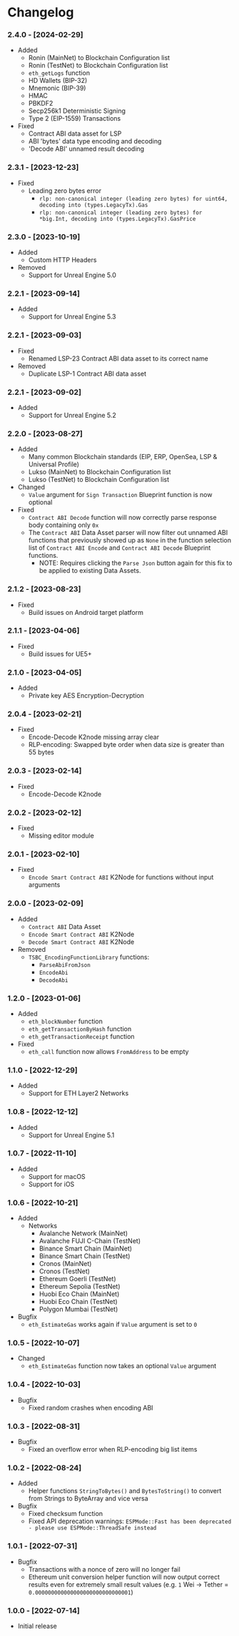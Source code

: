 
# Changelog

### 2.4.0 - [2024-02-29]
- Added
    - Ronin (MainNet) to Blockchain Configuration list
    - Ronin (TestNet) to Blockchain Configuration list
    - `eth_getLogs` function
    - HD Wallets (BIP-32)
    - Mnemonic (BIP-39)
    - HMAC
    - PBKDF2
    - Secp256k1 Deterministic Signing
    - Type 2 (EIP-1559) Transactions
- Fixed
    - Contract ABI data asset for LSP
    - ABI 'bytes' data type encoding and decoding
    - 'Decode ABI' unnamed result decoding

### 2.3.1 - [2023-12-23]
- Fixed
    - Leading zero bytes error
        - `rlp: non-canonical integer (leading zero bytes) for uint64, decoding into (types.LegacyTx).Gas`
        - `rlp: non-canonical integer (leading zero bytes) for *big.Int, decoding into (types.LegacyTx).GasPrice`

### 2.3.0 - [2023-10-19]
- Added
    - Custom HTTP Headers
- Removed
    - Support for Unreal Engine 5.0

### 2.2.1 - [2023-09-14]
- Added
    - Support for Unreal Engine 5.3

### 2.2.1 - [2023-09-03]
- Fixed
    - Renamed LSP-23 Contract ABI data asset to its correct name
- Removed
    - Duplicate LSP-1 Contract ABI data asset

### 2.2.1 - [2023-09-02]
- Added
  - Support for Unreal Engine 5.2

### 2.2.0 - [2023-08-27]
- Added
    - Many common Blockchain standards (EIP, ERP, OpenSea, LSP & Universal Profile)
    - Lukso (MainNet) to Blockchain Configuration list
    - Lukso (TestNet) to Blockchain Configuration list
- Changed
    - `Value` argument for `Sign Transaction` Blueprint function is now optional
- Fixed
    - `Contract ABI Decode` function will now correctly parse response body containing only `0x`
    - The `Contract ABI` Data Asset parser will now filter out unnamed ABI functions that previously showed up as `None` in the function selection list of `Contract ABI Encode` and `Contract ABI Decode` Blueprint functions.
        - NOTE: Requires clicking the `Parse Json` button again for this fix to be applied to existing Data Assets.

### 2.1.2 - [2023-08-23]
- Fixed
  - Build issues on Android target platform

### 2.1.1 - [2023-04-06]
- Fixed
  - Build issues for UE5+

### 2.1.0 - [2023-04-05]
- Added
  - Private key AES Encryption-Decryption

### 2.0.4 - [2023-02-21]
- Fixed
    - Encode-Decode K2node missing array clear
    - RLP-encoding: Swapped byte order when data size is greater than 55 bytes

### 2.0.3 - [2023-02-14]
- Fixed
    - Encode-Decode K2node

### 2.0.2 - [2023-02-12]
- Fixed
    - Missing editor module

### 2.0.1 - [2023-02-10]
- Fixed
    - `Encode Smart Contract ABI` K2Node for functions without input arguments

### 2.0.0 - [2023-02-09]
- Added
    - `Contract ABI` Data Asset
    - `Encode Smart Contract ABI` K2Node
    - `Decode Smart Contract ABI` K2Node
- Removed
    - `TSBC_EncodingFunctionLibrary` functions:
        - `ParseAbiFromJson`
        - `EncodeAbi`
        - `DecodeAbi`

### 1.2.0 - [2023-01-06]
- Added
    - `eth_blockNumber` function
    - `eth_getTransactionByHash` function
    - `eth_getTransactionReceipt` function
- Fixed
    - `eth_call` function now allows `FromAddress` to be empty

### 1.1.0 - [2022-12-29]
- Added
    - Support for ETH Layer2 Networks

### 1.0.8 - [2022-12-12]
- Added
    - Support for Unreal Engine 5.1

### 1.0.7 - [2022-11-10]
- Added
    - Support for macOS
    - Support for iOS

### 1.0.6 - [2022-10-21]
- Added
    - Networks
        - Avalanche Network (MainNet)
        - Avalanche FUJI C-Chain (TestNet)
        - Binance Smart Chain (MainNet)
        - Binance Smart Chain (TestNet)
        - Cronos (MainNet)
        - Cronos (TestNet)
        - Ethereum Goerli (TestNet)
        - Ethereum Sepolia (TestNet)
        - Huobi Eco Chain (MainNet)
        - Huobi Eco Chain (TestNet)
        - Polygon Mumbai (TestNet)
- Bugfix
    - `eth_EstimateGas` works again if `Value` argument is set to `0`

### 1.0.5 - [2022-10-07]
- Changed
    - `eth_EstimateGas` function now takes an optional `Value` argument

### 1.0.4 - [2022-10-03]
- Bugfix
    - Fixed random crashes when encoding ABI

### 1.0.3 - [2022-08-31]
- Bugfix
    - Fixed an overflow error when RLP-encoding big list items

### 1.0.2 - [2022-08-24]
- Added
    - Helper functions `StringToBytes()` and `BytesToString()` to convert from Strings to ByteArray and vice versa
- Bugfix
    - Fixed checksum function
    - Fixed API deprecation warnings: `ESPMode::Fast has been deprecated - please use ESPMode::ThreadSafe instead`

### 1.0.1 - [2022-07-31]
- Bugfix
    - Transactions with a nonce of zero will no longer fail
    - Ethereum unit conversion helper function will now output correct results even for extremely small result values (e.g. `1` Wei → Tether = `0.000000000000000000000000000001`)

### 1.0.0 - [2022-07-14]
- Initial release
